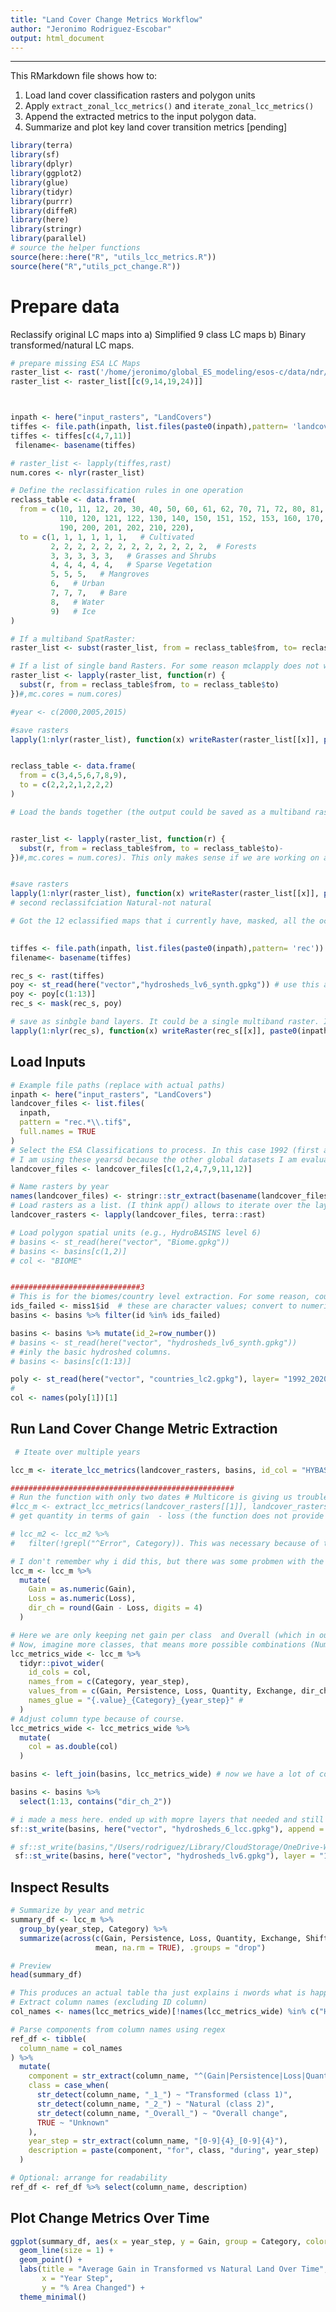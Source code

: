 ```yaml
---
title: "Land Cover Change Metrics Workflow"
author: "Jeronimo Rodriguez-Escobar"
output: html_document
---
```


---

This RMarkdown file shows how to:

1. Load land cover classification rasters and polygon units
2. Apply `extract_zonal_lcc_metrics()` and `iterate_zonal_lcc_metrics()`
3. Append the extracted metrics to the input polygon data.
4. Summarize and plot key land cover transition metrics [pending]


```r
library(terra)
library(sf)
library(dplyr)
library(ggplot2)
library(glue)
library(tidyr)
library(purrr)
library(diffeR)
library(here)
library(stringr)
library(parallel)
# source the helper functions
source(here::here("R", "utils_lcc_metrics.R"))
source(here("R","utils_pct_change.R"))
```

# Prepare data

Reclassify original LC maps into 
a) Simplified 9 class LC maps
b) Binary transformed/natural LC maps.


```r

# prepare missing ESA LC Maps
raster_list <- rast('/home/jeronimo/global_ES_modeling/esos-c/data/ndr/ESA_LC/ESACCI-LC-L4-LCCS-Map-300m-P1Y-1992_2015-v2.0.7.tif')
raster_list <- raster_list[[c(9,14,19,24)]]



inpath <- here("input_rasters", "LandCovers")
tiffes <- file.path(inpath, list.files(paste0(inpath),pattern= 'landcover'))
tiffes <- tiffes[c(4,7,11)]
 filename<- basename(tiffes)

# raster_list <- lapply(tiffes,rast)
num.cores <- nlyr(raster_list)

# Define the reclassification rules in one operation
reclass_table <- data.frame(
  from = c(10, 11, 12, 20, 30, 40, 50, 60, 61, 62, 70, 71, 72, 80, 81, 82, 90, 100,
           110, 120, 121, 122, 130, 140, 150, 151, 152, 153, 160, 170, 180,
           190, 200, 201, 202, 210, 220),
  to = c(1, 1, 1, 1, 1, 1,   # Cultivated
         2, 2, 2, 2, 2, 2, 2, 2, 2, 2, 2, 2,  # Forests
         3, 3, 3, 3, 3,   # Grasses and Shrubs
         4, 4, 4, 4, 4,   # Sparse Vegetation
         5, 5, 5,   # Mangroves
         6,   # Urban
         7, 7, 7,   # Bare
         8,   # Water
         9)   # Ice
)

# If a multiband SpatRaster:
raster_list <- subst(raster_list, from = reclass_table$from, to= reclass_table$to)

# If a list of single band Rasters. For some reason mclapply does not work well here. 
raster_list <- lapply(raster_list, function(r) {
  subst(r, from = reclass_table$from, to = reclass_table$to)
})#,mc.cores = num.cores)

#year <- c(2000,2005,2015)

#save rasters 
lapply(1:nlyr(raster_list), function(x) writeRaster(raster_list[[x]], paste0(here("input_rasters", "LandCovers"),'/', "landcover_gl_", year[x], ".tif"), overwrite=TRUE))


reclass_table <- data.frame(
  from = c(3,4,5,6,7,8,9),
  to = c(2,2,2,1,2,2,2)
)

# Load the bands together (the output could be saved as a multiband raster, but let us keep it like that for now). For some reason that I have never figured out (nor that I have thought about that until now, exporting SpatRaster objects as geotiffs can be really slow. It does not depend on the absolute file size, but on something else that i don't know what it is, but some supposedly easy operatins become slow to compute. 


raster_list <- lapply(raster_list, function(r) {
  subst(r, from = reclass_table$from, to = reclass_table$to)-
})#,mc.cores = num.cores). This only makes sense if we are working on a list of rasters, not for a multiband raster. I should check which way is faster. It should be obvious but i am not sure. 


#save rasters 
lapply(1:nlyr(raster_list), function(x) writeRaster(raster_list[[x]], paste0(inpath,"/", "rec_", filename[x])))
# second reclassifciation Natural-not natural 

# Got the 12 eclassified maps that i currently have, masked, all the oceans look horrible. This took forever to run, luckily i did not had to do anything, just let it run. But annoying anyway.
 

tiffes <- file.path(inpath, list.files(paste0(inpath),pattern= 'rec'))
filename<- basename(tiffes)

rec_s <- rast(tiffes)
poy <- st_read(here("vector","hydrosheds_lv6_synth.gpkg")) # use this as mask to remove the oceans. 
poy <- poy[c(1:13)]
rec_s <- mask(rec_s, poy)

# save as sinbgle band layers. It could be a single multiband raster. I am not sure anymore which way is it better to sabe this. I have used bouth and still can't decide. I feel a multiband geotiff is better, and looks better organizes, but the file becomes larger. We usually want to keep them together and only read the ones we want. 
lapply(1:nlyr(rec_s), function(x) writeRaster(rec_s[[x]], paste0(inpath,"/", "rec_", filename[x])))
```

## Load Inputs

```r
# Example file paths (replace with actual paths)
inpath <- here("input_rasters", "LandCovers")
landcover_files <- list.files(
  inpath,
  pattern = "rec.*\\.tif$", 
  full.names = TRUE
)
# Select the ESA Classifications to process. In this case 1992 (first available), 1995, 2000, 2005, 2010, 2015, 2020) 
# I am using these yearsd because the other global datasets I am evaluating (gridded HDI, gridded GDP, )
landcover_files <- landcover_files[c(1,2,4,7,9,11,12)]

# Name rasters by year
names(landcover_files) <- stringr::str_extract(basename(landcover_files), "\\d{4}")
# Load rasters as a list. (I think app() allows to iterate over the layers, but the output is a single synhesis band, not a dataframe, as we need here )
landcover_rasters <- lapply(landcover_files, terra::rast)

# Load polygon spatial units (e.g., HydroBASINS level 6)
# basins <- st_read(here("vector", "Biome.gpkg"))
# basins <- basins[c(1,2)]
# col <- "BIOME"


#############################3
# This is for the biomes/country level extraction. For some reason, county level gave a lot of work (i have not been able to get it to run properly for the US)
ids_failed <- miss1$id  # these are character values; convert to numeric if needed
basins <- basins %>% filter(id %in% ids_failed)

basins <- basins %>% mutate(id_2=row_number())
# basins <- st_read(here("vector", "hydrosheds_lv6_synth.gpkg"))
# #inly the basic hydroshed columns.
# basins <- basins[c(1:13)]

poly <- st_read(here("vector", "countries_lc2.gpkg"), layer= "1992_2020_lcc_change_metrics_3") # this is one of the annoying things. I don't remember why i ended with this absurd object structure here. I should not call this basins, but poly 
#
col <- names(poly[1])[1]
```

## Run Land Cover Change Metric Extraction

```r

 # Iteate over multiple years

lcc_m <- iterate_lcc_metrics(landcover_rasters, basins, id_col = "HYBAS_ID", percent = TRUE, verbose = TRUE, mc= TRUE, ncores=8, digits=4)

##################################################
# Run the function with only two dates # Multicore is giving us trouble for some reason. This happens when perfroming this operation at the country eve, but the hydrobasins work like a charm. 
#lcc_m <- extract_lcc_metrics(landcover_rasters[[1]], landcover_rasters[[2]], basins, col, percent=TRUE, mc = FALSE, ncores = 6, digits = 3)
# get quantity in terms of gain  - loss (the function does not provide the direction of the change, only the absolute value. 

# lcc_m2 <- lcc_m2 %>%
#   filter(!grepl("^Error", Category)). This was necessary because of the error when running this a the country level. I was running thatin parallel, but then one core failed and from that each iteration continued to fail. I ran the process several times, each round remving some errors and creating the reight datasert, until the only country still failing to calculate was the US. I stopped there, as i needed to advance and I would say that the USD is not any among the most changing countries in LCC in any direction, so I decided to leave it that way for now and eventually come back here if necessary, run by hand or get this Geosharding thing to do it. 

# I don't remember why i did this, but there was some probmen with the data type in the column that was preventing me from getting the final dir of change in a single column()
lcc_m <- lcc_m %>%
  mutate(
    Gain = as.numeric(Gain),
    Loss = as.numeric(Loss),
    dir_ch = round(Gain - Loss, digits = 4)
  )

# Here we are only keeping net gain per class  and Overall (which in our 2 class map is change between "Transformed" (1) and "Natural" (2), This categorization can be improved of course, but let us keep it like that for the moment.) I thinjk the "Overall Gain" could be removed as well, we are not using it right now, but it might become useful, as it refers to the sm of gains on both classe. (offset by the losses). These different components of change are challenging to get right (brain still hurts a bit thinking about this), but for the moment we are jsut using the net mount of change in the natural Land cover (in our case class 2), independently  of the total amount of change in the class.
# Now, imagine more classes, that means more possible combinations (Number combinations = Num_classes^2). The function is totally capable of taking care of that, the problem is that the user (me) has issues making sense of the meaning of these cases
lcc_metrics_wide <- lcc_m %>%
  tidyr::pivot_wider(
    id_cols = col,
    names_from = c(Category, year_step),
    values_from = c(Gain, Persistence, Loss, Quantity, Exchange, dir_ch),
    names_glue = "{.value}_{Category}_{year_step}" # 
  )
# Adjust column type because of course. 
lcc_metrics_wide <- lcc_metrics_wide %>% 
  mutate(
    col = as.double(col)
  )

basins <- left_join(basins, lcc_metrics_wide) # now we have a lot of columns which is what we don't need now. We can totally store that, but this many number of columns overwhelms me. Just keep the ones we want (dir_ch_2_time_step, an drop everything else (or just don't append to the input plygon data))

basins <- basins %>%
  select(1:13, contains("dir_ch_2"))

# i made a mess here. ended up with mopre layers that needed and still need to clean this.
sf::st_write(basins, here("vector", "hydrosheds_6_lcc.gpkg"), append = FALSE)

# sf::st_write(basins,"/Users/rodriguez/Library/CloudStorage/OneDrive-WorldWildlifeFund,Inc/global_NCP/vector/hydrosheds_lv6.gpkg", layer = "1992_2020_lcc_change_metrics", append = FALSE)
 sf::st_write(basins, here("vector", "hydrosheds_lv6.gpkg"), layer = "1992_2020_7_period_lcc_change_metrics", append = FALSE)
```

## Inspect Results

```r
# Summarize by year and metric
summary_df <- lcc_m %>%
  group_by(year_step, Category) %>%
  summarize(across(c(Gain, Persistence, Loss, Quantity, Exchange, Shift), 
                   mean, na.rm = TRUE), .groups = "drop")

# Preview
head(summary_df)
```


```r
# This produces an actual table tha just explains i nwords what is happening in each column. it is kind of hard to get rigth at the beginning, but this makes it asclear as possible.
# Extract column names (excluding ID column)
col_names <- names(lcc_metrics_wide)[!names(lcc_metrics_wide) %in% c("HYBAS_ID")]

# Parse components from column names using regex
ref_df <- tibble(
  column_name = col_names
) %>%
  mutate(
    component = str_extract(column_name, "^(Gain|Persistence|Loss|Quantity|Exchange|Shift)"),
    class = case_when(
      str_detect(column_name, "_1_") ~ "Transformed (class 1)",
      str_detect(column_name, "_2_") ~ "Natural (class 2)",
      str_detect(column_name, "_Overall_") ~ "Overall change",
      TRUE ~ "Unknown"
    ),
    year_step = str_extract(column_name, "[0-9]{4}_[0-9]{4}"),
    description = paste(component, "for", class, "during", year_step)
  )

# Optional: arrange for readability
ref_df <- ref_df %>% select(column_name, description)

```
## Plot Change Metrics Over Time

```r
ggplot(summary_df, aes(x = year_step, y = Gain, group = Category, color = Category)) +
  geom_line(size = 1) +
  geom_point() +
  labs(title = "Average Gain in Transformed vs Natural Land Over Time",
       x = "Year Step",
       y = "% Area Changed") +
  theme_minimal()
```


